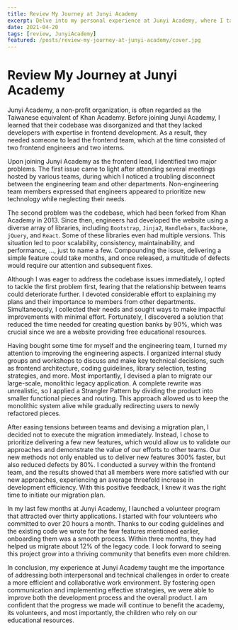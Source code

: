 ```yaml
---
title: Review My Journey at Junyi Academy
excerpt: Delve into my personal experience at Junyi Academy, where I tackled challenges head-on by fostering better communication, refining development strategies, and approaching solutions to strengthen its impact as a valuable educational resource.
date: 2021-04-20
tags: [review, JunyiAcademy]
featured: /posts/review-my-journey-at-junyi-academy/cover.jpg
---
```


# Review My Journey at Junyi Academy

Junyi Academy, a non-profit organization, is often regarded as the Taiwanese equivalent of Khan Academy. Before joining Junyi Academy, I learned that their codebase was disorganized and that they lacked developers with expertise in frontend development. As a result, they needed someone to lead the frontend team, which at the time consisted of two frontend engineers and two interns.

Upon joining Junyi Academy as the frontend lead, I identified two major problems. The first issue came to light after attending several meetings hosted by various teams, during which I noticed a troubling disconnect between the engineering team and other departments. Non-engineering team members expressed that engineers appeared to prioritize new technology while neglecting their needs.

The second problem was the codebase, which had been forked from Khan Academy in 2013. Since then, engineers had developed the website using a diverse array of libraries, including `Bootstrap`, `Jinja2`, `Handlebars`, `Backbone`, `jQuery`, and `React`. Some of these libraries even had multiple versions. This situation led to poor scalability, consistency, maintainability, and performance, ..., just to name a few. Compounding the issue, delivering a simple feature could take months, and once released, a multitude of defects would require our attention and subsequent fixes.

Although I was eager to address the codebase issues immediately, I opted to tackle the first problem first, fearing that the relationship between teams could deteriorate further. I devoted considerable effort to explaining my plans and their importance to members from other departments. Simultaneously, I collected their needs and sought ways to make impactful improvements with minimal effort. Fortunately, I discovered a solution that reduced the time needed for creating question banks by 90%, which was crucial since we are a website providing free educational resources.

Having bought some time for myself and the engineering team, I turned my attention to improving the engineering aspects. I organized internal study groups and workshops to discuss and make key technical decisions, such as frontend architecture, coding guidelines, library selection, testing strategies, and more. Most importantly, I devised a plan to migrate our large-scale, monolithic legacy application. A complete rewrite was unrealistic, so I applied a Strangler Pattern by dividing the product into smaller functional pieces and routing. This approach allowed us to keep the monolithic system alive while gradually redirecting users to newly refactored pieces.

After easing tensions between teams and devising a migration plan, I decided not to execute the migration immediately. Instead, I chose to prioritize delivering a few new features, which would allow us to validate our approaches and demonstrate the value of our efforts to other teams. Our new methods not only enabled us to deliver new features 300% faster, but also reduced defects by 80%. I conducted a survey within the frontend team, and the results showed that all members were more satisfied with our new approaches, experiencing an average threefold increase in development efficiency. With this positive feedback, I knew it was the right time to initiate our migration plan.

In my last few months at Junyi Academy, I launched a volunteer program that attracted over thirty applications. I started with four volunteers who committed to over 20 hours a month. Thanks to our coding guidelines and the existing code we wrote for the few features mentioned earlier, onboarding them was a smooth process. Within three months, they had helped us migrate about 12% of the legacy code. I look forward to seeing this project grow into a thriving community that benefits even more children.

In conclusion, my experience at Junyi Academy taught me the importance of addressing both interpersonal and technical challenges in order to create a more efficient and collaborative work environment. By fostering open communication and implementing effective strategies, we were able to improve both the development process and the overall product. I am confident that the progress we made will continue to benefit the academy, its volunteers, and most importantly, the children who rely on our educational resources.
